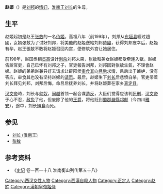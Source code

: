 {{otheruses|赵姬 (消歧义)}}'''赵姬'''（{{bd|前3世纪||前198年||catIdx=}}）是[[刘邦|刘邦]]的[[情妇|情妇]]，[[刘长_(淮南王)|淮南王刘长]]的生母。

==生平==
赵姬起初是赵王[[张敖|张敖]]的一名[[侍姬|侍姬]]。高祖八年（前199年），刘邦从[[东垣县|东垣县]]經过趙國，女婿张敖为了讨好刘邦，将美艷的赵姬送給刘邦[[侍寢|侍寢]]，获得刘邦宠幸后，赵姬有孕，赵王張敖不敢将赵姬召回内宫，便修筑外宫让她居住。

前198年，赵国丞相[[贯高|贯高]]设计[[刺杀|刺杀]]刘邦未果，张敖和美女赵姬都受牵连入狱。赵姬告訴官吏，自己已怀有刘邦之子，官吏報告刘邦，刘邦因對张敖生氣，不理會赵姬。赵姬的弟弟赵兼只好去请求让辟阳侯[[审食其|审食其]]向[[吕后|吕后]]求情，吕后出于嫉妒，没有答应，审食其也没有坚持赵姬的[[请愿|请愿]]。最后，赵姬生下[[刘长_(淮南王)|刘长]]后悲愤自杀。官吏带着刘长拜见刘邦，刘邦后悔，命吕后抚养刘长，并将赵姬葬在家乡[[真定县|真定县]]。

[[汉文帝|汉文帝]]時，刘长与[[匈奴|匈奴]]，[[闽越|闽越]]首领一起合谋[[造反|造反]]，大臣们觉得应该判[[死刑|死刑]]，[[汉文帝|汉文帝]]于心不忍，[[赦免|赦免]]了他，但废除了他的[[王爵|王爵]]，将他贬到[[蜀郡|蜀郡]][[嚴縣|嚴縣]][[邛邮|邛邮]]（今四川[[雅安|雅安]]），途中，刘长[[絕食|絕食]]而死。

== 参见 ==
*[[刘长_(淮南王)|刘长 (淮南王)]]
*[[张敖|张敖]]

== 参考资料 ==
*《[[史记|史记]] 卷一百一十八 淮南衡山列传第五十八》

{{汉朝人物小作品}}
{{DEFAULTSORT:Z}}
[[Category:西汉女性人物|Category:西汉女性人物]]
[[Category:西漢自殺人物|Category:西漢自殺人物]]
[[Category:正定人|Category:正定人]]
[[Category:赵姓|Category:赵姓]]
[[Category:漢朝皇帝姬侍|Category:漢朝皇帝姬侍]]